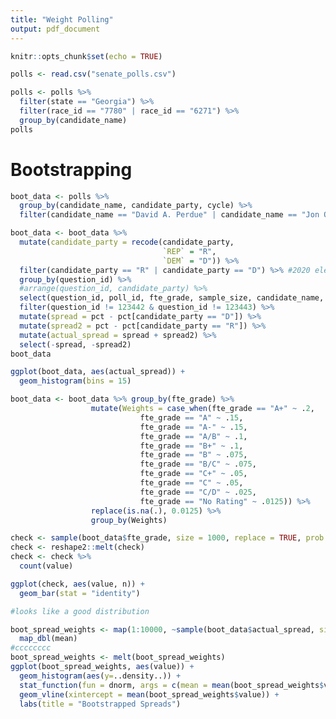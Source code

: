 ```yaml
---
title: "Weight Polling"
output: pdf_document
---
```


```r
knitr::opts_chunk$set(echo = TRUE)
```


```r
polls <- read.csv("senate_polls.csv")
```

```r
polls <- polls %>%
  filter(state == "Georgia") %>%
  filter(race_id == "7780" | race_id == "6271") %>%
  group_by(candidate_name)
polls
```

# Bootstrapping

```r
boot_data <- polls %>% 
  group_by(candidate_name, candidate_party, cycle) %>%
  filter(candidate_name == "David A. Perdue" | candidate_name == "Jon Ossoff")

boot_data <- boot_data %>%
  mutate(candidate_party = recode(candidate_party, 
                                  `REP` = "R", 
                                  `DEM` = "D")) %>%
  filter(candidate_party == "R" | candidate_party == "D") %>% #2020 election will not have independents, only top two advance
  group_by(question_id) %>%
  #arrange(question_id, candidate_party) %>%
  select(question_id, poll_id, fte_grade, sample_size, candidate_name, candidate_party, pct) %>%
  filter(question_id != 123442 & question_id != 123443) %>%
  mutate(spread = pct - pct[candidate_party == "D"]) %>%
  mutate(spread2 = pct - pct[candidate_party == "R"]) %>%
  mutate(actual_spread = spread + spread2) %>%
  select(-spread, -spread2)
boot_data
```

```r
ggplot(boot_data, aes(actual_spread)) +
  geom_histogram(bins = 15)
```

```r
boot_data <- boot_data %>% group_by(fte_grade) %>%
                  mutate(Weights = case_when(fte_grade == "A+" ~ .2,
                             fte_grade == "A" ~ .15,
                             fte_grade == "A-" ~ .15,
                             fte_grade == "A/B" ~ .1,
                             fte_grade == "B+" ~ .1,
                             fte_grade == "B" ~ .075,
                             fte_grade == "B/C" ~ .075,
                             fte_grade == "C+" ~ .05,
                             fte_grade == "C" ~ .05,
                             fte_grade == "C/D" ~ .025,
                             fte_grade == "No Rating" ~ .0125)) %>%
                  replace(is.na(.), 0.0125) %>%
                  group_by(Weights)

check <- sample(boot_data$fte_grade, size = 1000, replace = TRUE, prob = boot_data$Weights)
check <- reshape2::melt(check)
check <- check %>%
  count(value)

ggplot(check, aes(value, n)) +
  geom_bar(stat = "identity")

#looks like a good distribution
```


```r
boot_spread_weights <- map(1:10000, ~sample(boot_data$actual_spread, size = length(boot_data$actual_spread), replace = TRUE, prob = boot_data$Weights)) %>%
  map_dbl(mean)
#cccccccc
boot_spread_weights <- melt(boot_spread_weights)
ggplot(boot_spread_weights, aes(value)) +
  geom_histogram(aes(y=..density..)) +
  stat_function(fun = dnorm, args = c(mean = mean(boot_spread_weights$value), sd = sd(boot_spread_weights$value))) +
  geom_vline(xintercept = mean(boot_spread_weights$value)) +
  labs(title = "Bootstrapped Spreads")
```